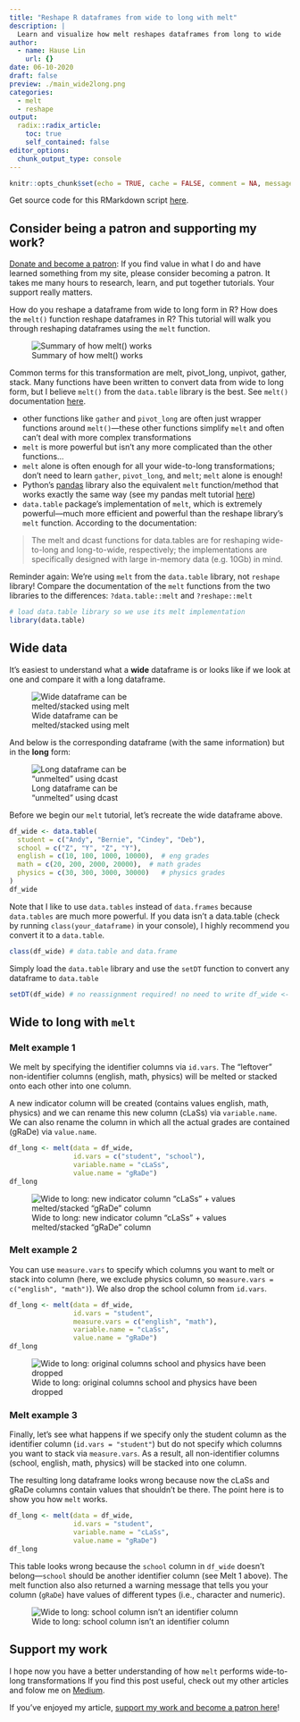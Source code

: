 ```yaml
---
title: "Reshape R dataframes from wide to long with melt"
description: |
  Learn and visualize how melt reshapes dataframes from long to wide
author:
  - name: Hause Lin
    url: {}
date: 06-10-2020
draft: false
preview: ./main_wide2long.png
categories: 
  - melt
  - reshape
output:
  radix::radix_article:
    toc: true
    self_contained: false
editor_options: 
  chunk_output_type: console
---
```


```r
knitr::opts_chunk$set(echo = TRUE, cache = FALSE, comment = NA, message = FALSE, warning = FALSE)
```

Get source code for this RMarkdown script [here](https://raw.githubusercontent.com/hauselin/rtutorialsite/master/_posts/2020-05-17-reshape-python-pandas-dataframe-from-long-to-wide-with-pivottable/reshape-python-pandas-dataframe-from-long-to-wide-with-pivottable.Rmd).

## Consider being a patron and supporting my work?

[Donate and become a patron](https://donorbox.org/support-my-teaching): If you find value in what I do and have learned something from my site, please consider becoming a patron. It takes me many hours to research, learn, and put together tutorials. Your support really matters.

How do you reshape a dataframe from wide to long form in R? How does the `melt()` function reshape dataframes in R? This tutorial will walk you through reshaping dataframes using the `melt` function.

![Summary of how melt() works](./main_wide2long.png)

Common terms for this transformation are melt, pivot_long, unpivot, gather, stack. Many functions have been written to convert data from wide to long form, but I believe `melt()` from the `data.table` library is the best. See `melt()` documentation [here](https://cran.r-project.org/web/packages/data.table/vignettes/datatable-reshape.html). 

* other functions like `gather` and `pivot_long` are often just wrapper functions around `melt()`—these other functions simplify `melt` and often can't deal with more complex transformations
* `melt` is more powerful but isn't any more complicated than the other functions...
* `melt` alone is often enough for all your wide-to-long transformations; don't need to learn `gather`, `pivot_long`, and `melt`; `melt` alone is enough!
* Python's [pandas](https://pandas.pydata.org/pandas-docs/stable/reference/api/pandas.melt.html) library also the equivalent `melt` function/method that works exactly the same way (see my pandas melt tutorial [here](https://towardsdatascience.com/reshape-pandas-dataframe-with-melt-in-python-tutorial-and-visualization-29ec1450bb02))
* `data.table` package's implementation of `melt`, which is extremely powerful—much more efficient and powerful than the reshape library's `melt` function. According to the documentation: 

> The melt and dcast functions for data.tables are for reshaping wide-to-long and long-to-wide, respectively; the implementations are specifically designed with large in-memory data (e.g. 10Gb) in mind.

Reminder again: We're using `melt` from the `data.table` library, not `reshape` library! Compare the documentation of the `melt` functions from the two libraries to the differences: `?data.table::melt` and `?reshape::melt`

```r
# load data.table library so we use its melt implementation
library(data.table)
```

## Wide data

It’s easiest to understand what a **wide** dataframe is or looks like if we look at one and compare it with a long dataframe.

<div style="width:300px">
![Wide dataframe can be melted/stacked using melt](./pic1.png)
</div>

And below is the corresponding dataframe (with the same information) but in the **long** form:

<div style="width:300px">
![Long dataframe can be “unmelted” using dcast](./pic2.png)
</div>

Before we begin our `melt` tutorial, let’s recreate the wide dataframe above. 

```r
df_wide <- data.table(
  student = c("Andy", "Bernie", "Cindey", "Deb"),
  school = c("Z", "Y", "Z", "Y"),
  english = c(10, 100, 1000, 10000),  # eng grades
  math = c(20, 200, 2000, 20000),  # math grades
  physics = c(30, 300, 3000, 30000)   # physics grades
)
df_wide
```

Note that I like to use `data.tables` instead of `data.frames` because `data.tables` are much more powerful. If you data isn't a data.table (check by running `class(your_dataframe)` in your console), I highly recommend you convert it to a `data.table`.

```r
class(df_wide) # data.table and data.frame
```

Simply load the `data.table` library and use the `setDT` function to convert any dataframe to `data.table`

```r
setDT(df_wide) # no reassignment required! no need to write df_wide <- setDT(df_wide)
```

## Wide to long with `melt`

### Melt example 1

We melt by specifying the identifier columns via `id.vars`. The “leftover” non-identifier columns (english, math, physics) will be melted or stacked onto each other into one column.

A new indicator column will be created (contains values english, math, physics) and we can rename this new column (cLaSs) via `variable.name`. We can also rename the column in which all the actual grades are contained (gRaDe) via `value.name`.

```r
df_long <- melt(data = df_wide, 
                id.vars = c("student", "school"),
                variable.name = "cLaSs",
                value.name = "gRaDe")
df_long
```

![Wide to long: new indicator column “cLaSs” + values melted/stacked “gRaDe” column](./pic3.png)

### Melt example 2

You can use `measure.vars` to specify which columns you want to melt or stack into column (here, we exclude physics column, so `measure.vars = c("english", "math")`). We also drop the school column from `id.vars`.

```r
df_long <- melt(data = df_wide, 
                id.vars = "student",
                measure.vars = c("english", "math"),
                variable.name = "cLaSs",
                value.name = "gRaDe")
df_long
```

![Wide to long: original columns school and physics have been dropped](./pic4.png)

### Melt example 3

Finally, let’s see what happens if we specify only the student column as the identifier column (`id.vars = "student"`) but do not specify which columns you want to stack via `measure.vars`. As a result, all non-identifier columns (school, english, math, physics) will be stacked into one column.

The resulting long dataframe looks wrong because now the cLaSs and gRaDe columns contain values that shouldn’t be there. The point here is to show you how `melt` works.

```r
df_long <- melt(data = df_wide,
                id.vars = "student",
                variable.name = "cLaSs",
                value.name = "gRaDe")
df_long
```

This table looks wrong because the `school` column in `df_wide` doesn't belong—`school` should be another identifier column (see Melt 1 above). The melt function also  also returned a warning message that tells you your column (`gRaDe`) have values of different types (i.e., character and numeric).

![Wide to long: school column isn’t an identifier column](./pic5.png)

## Support my work

I hope now you have a better understanding of how `melt` performs wide-to-long transformations If you find this post useful, check out my other articles and folow me on [Medium ](https://medium.com/@ausius).

If you've enjoyed my article, [support my work and become a patron here](https://donorbox.org/support-my-teaching)!
